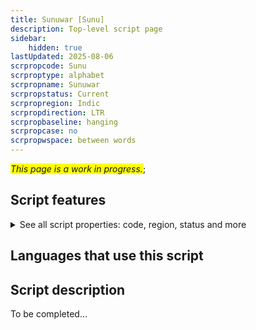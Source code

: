 ```yaml
---
title: Sunuwar [Sunu]
description: Top-level script page
sidebar:
    hidden: true
lastUpdated: 2025-08-06
scrpropcode: Sunu
scrproptype: alphabet
scrpropname: Sunuwar
scrpropstatus: Current
scrpropregion: Indic
scrpropdirection: LTR
scrpropbaseline: hanging
scrpropcase: no
scrpropwspace: between words
---
```


<span style='background-color:yellow'>_This page is a work in progress._</span>;


## Script features

<details>
<summary> See all script properties: code, region, status and more</summary>
<ScriptInfo />
</details>

## Languages that use this script

<WsList script='Sunu' wsMax='5' />

## Script description

To be completed...

